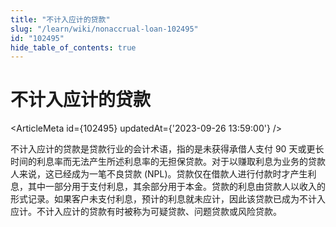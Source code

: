 ```yaml
---
title: "不计入应计的贷款"
slug: "/learn/wiki/nonaccrual-loan-102495"
id: "102495"
hide_table_of_contents: true
---
```



# 不计入应计的贷款

<ArticleMeta id={102495} updatedAt={'2023-09-26 13:59:00'} />
<div className='border-solid border-b border-t-0 my-4 border-[var(--ifm-color-gray-300)]' />

不计入应计的贷款是贷款行业的会计术语，指的是未获得承借人支付 90 天或更长时间的利息率而无法产生所述利息率的无担保贷款。对于以赚取利息为业务的贷款人来说，这已经成为一笔不良贷款 (NPL)。贷款仅在借款人进行付款时才产生利息，其中一部分用于支付利息，其余部分用于本金。贷款的利息由贷款人以收入的形式记录。如果客户未支付利息，预计的利息就未应计，因此该贷款已成为不计入应计。不计入应计的贷款有时被称为可疑贷款、问题贷款或风险贷款。
